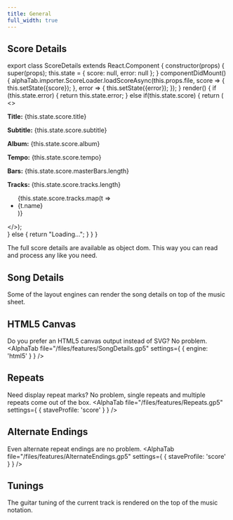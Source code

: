 ```yaml
---
title: General
full_width: true
---
```



## Score Details

export class ScoreDetails extends React.Component {
	constructor(props) {
		super(props);
		this.state = {
			score: null,
			error: null
		};
	}
	componentDidMount() {
		alphaTab.importer.ScoreLoader.loadScoreAsync(this.props.file, score =>
		{
			this.setState({score});
		},
		error => {
			this.setState({error});
		});
	}
	render() {
    if (this.state.error) {
		return this.state.error;
    } else if(this.state.score) {
		return (
		<>
			<p><strong>Title:</strong> {this.state.score.title}</p>
			<p><strong>Subtitle:</strong> {this.state.score.subtitle}</p>
			<p><strong>Album:</strong> {this.state.score.album}</p>
			<p><strong>Tempo:</strong> {this.state.score.tempo}</p>
			<p><strong>Bars:</strong> {this.state.score.masterBars.length}</p>
			<p><strong>Tracks:</strong> {this.state.score.tracks.length}</p>
			<ul>
				{this.state.score.tracks.map(t => <li>{t.name}</li>)}
			</ul>
		</>);	
	}
	else {
		return "Loading...";
	}
  }
}

The full score details are available as object dom. This way you can read and process any like you need. 

<ScoreDetails file="/files/features/Skillet.gp5"  />

## Song Details
Some of the layout engines can render the song details on top of the music sheet.
<AlphaTab file="/files/features/SongDetails.gp5" />

## HTML5 Canvas

Do you prefer an HTML5 canvas output instead of SVG? No problem.
<AlphaTab file="/files/features/SongDetails.gp5" settings={ {
	engine: 'html5' 
} } />

## Repeats
Need display repeat marks? No problem, single repeats and multiple repeats come out of the box.
<AlphaTab file="/files/features/Repeats.gp5" settings={ {
	staveProfile: 'score' 
} } />

## Alternate Endings
Even alternate repeat endings are no problem. 
<AlphaTab file="/files/features/AlternateEndings.gp5" settings={ {
	staveProfile: 'score' 
} } />

## Tunings
The guitar tuning of the current track is rendered on the top of the music notation.
<AlphaTab file="/files/features/Tuning.gp5" />